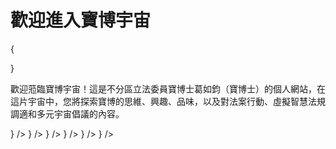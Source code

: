 
# 歡迎進入寶博宇宙

{<div className="w-ful aspect-square sm:aspect-video relative my-5 rounded-lg overflow-hidden">
<spline-viewer
className="absolute inset-0"
loading-anim-type="spinner-small-dark"
url="https://prod.spline.design/XpiiBrX-wdVvPksO/scene.splinecode" />

</div>}

歡迎蒞臨寶博宇宙！這是不分區立法委員寶博士葛如鈞（寶博士）的個人網站，在這片宇宙中，您將探索寶博的思維、興趣、品味，以及對法案行動、虛擬智慧法規調適和多元宇宙倡議的內容。

<Cards>
  <Card href="docs/manual" title="寶博使用說明" icon={<BookOpenText strokeWidth={1} />} />
  <Card href="docs/act" title="法案行動" icon={<Scale strokeWidth={1} />} />
  <Card href="docs/keyword" title="詞彙說明" icon={<BookA strokeWidth={1} />} />
  <Card href="docs/tools" title="工具一覽" icon={<DraftingCompass strokeWidth={1} />} />
  <Card href="docs/contact" title="聯繫寶博" icon={<Send strokeWidth={1} />} />
  <Card href="docs/media" title="媒體報導" icon={<Newspaper strokeWidth={1} />} />
</Cards>
